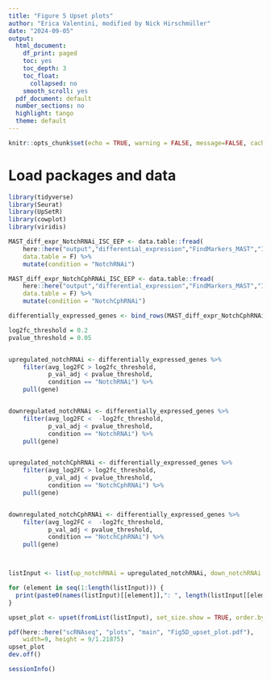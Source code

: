 ```yaml
---
title: "Figure 5 Upset plots"
author: "Erica Valentini, modified by Nick Hirschmüller"
date: "2024-09-05"
output:
  html_document:
    df_print: paged
    toc: yes
    toc_depth: 3
    toc_float:
      collapsed: no
    smooth_scroll: yes
  pdf_document: default
  number_sections: no
  highlight: tango
  theme: default
---
```


```r
knitr::opts_chunk$set(echo = TRUE, warning = FALSE, message=FALSE, cache = FALSE)
```

# Load packages and data

```r
library(tidyverse)
library(Seurat)
library(UpSetR)
library(cowplot)
library(viridis)
```

```r
MAST_diff_expr_NotchRNAi_ISC_EEP <- data.table::fread(
    here::here("output","differential_expression","FindMarkers_MAST","ISC_EEP", "NotchRNAi_vs_ctrl_ISC_EEP_MAST.tsv"),
    data.table = F) %>% 
    mutate(condition = "NotchRNAi")

MAST_diff_expr_NotchCphRNAi_ISC_EEP <- data.table::fread(
    here::here("output","differential_expression","FindMarkers_MAST","ISC_EEP", "NotchCphRNAi_vs_ctrl_ISC_EEP_MAST.tsv"),
    data.table = F) %>% 
    mutate(condition = "NotchCphRNAi")

differentially_expressed_genes <- bind_rows(MAST_diff_expr_NotchCphRNAi_ISC_EEP, MAST_diff_expr_NotchRNAi_ISC_EEP)
```


```r
log2fc_threshold = 0.2
pvalue_threshold = 0.05


upregulated_notchRNAi <- differentially_expressed_genes %>% 
    filter(avg_log2FC > log2fc_threshold, 
           p_val_adj < pvalue_threshold, 
           condition == "NotchRNAi") %>% 
    pull(gene)


downregulated_notchRNAi <- differentially_expressed_genes %>% 
    filter(avg_log2FC <  -log2fc_threshold, 
           p_val_adj < pvalue_threshold, 
           condition == "NotchRNAi") %>% 
    pull(gene)


upregulated_notchCphRNAi <- differentially_expressed_genes %>% 
    filter(avg_log2FC > log2fc_threshold, 
           p_val_adj < pvalue_threshold, 
           condition == "NotchCphRNAi") %>% 
    pull(gene)


downregulated_notchCphRNAi <- differentially_expressed_genes %>% 
    filter(avg_log2FC <  -log2fc_threshold, 
           p_val_adj < pvalue_threshold, 
           condition == "NotchCphRNAi") %>% 
    pull(gene)



listInput <- list(up_notchRNAi = upregulated_notchRNAi, down_notchRNAi = downregulated_notchRNAi, up_notchCphRNAi = upregulated_notchCphRNAi, down_notchCphRNAi = downregulated_notchCphRNAi)

for (element in seq(1:length(listInput))) {
  print(paste0(names(listInput)[[element]],": ", length(listInput[[element]])))
}

upset_plot <- upset(fromList(listInput), set_size.show = TRUE, order.by = "freq")

pdf(here::here("scRNAseq", "plots", "main", "Fig5D_upset_plot.pdf"),
    width=9, height = 9/1.21875)
upset_plot
dev.off()

```

```r
sessionInfo()
```

